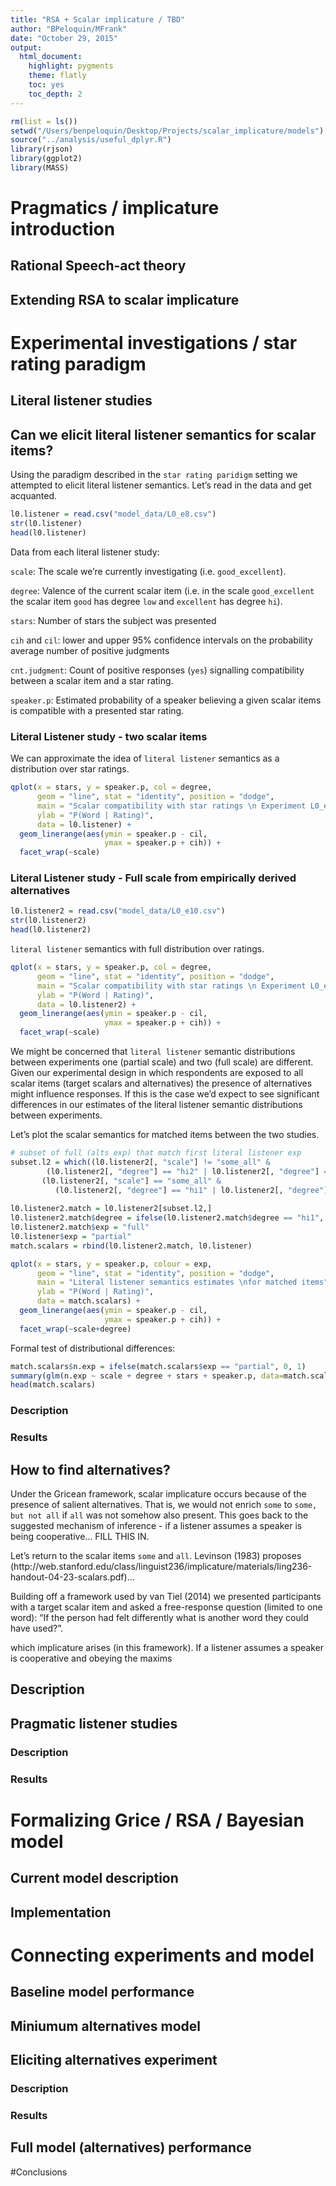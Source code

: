 ```yaml
---
title: "RSA + Scalar implicature / TBD"
author: "BPeloquin/MFrank"
date: "October 29, 2015"
output:
  html_document:
    highlight: pygments
    theme: flatly
    toc: yes
    toc_depth: 2
---
```

```r
rm(list = ls())
setwd("/Users/benpeloquin/Desktop/Projects/scalar_implicature/models")
source("../analysis/useful_dplyr.R")
library(rjson)
library(ggplot2)
library(MASS)
```

# Pragmatics / implicature introduction

## Rational Speech-act theory

## Extending RSA to scalar implicature

# Experimental investigations / star rating paradigm

## Literal listener studies

## Can we elicit literal listener semantics for scalar items?

Using the paradigm described in the `star rating paridigm` setting we attempted to elicit literal listener semantics. Let's read in the data and get acquanted.
```r
l0.listener = read.csv("model_data/L0_e8.csv")
str(l0.listener)
head(l0.listener)
```
Data from each literal listener study:

`scale`: The scale we're currently investigating (i.e. `good_excellent`).

`degree`: Valence of the current scalar item (i.e. in the scale `good_excellent` the scalar item `good` has degree `low` and `excellent` has degree `hi`).

`stars`: Number of stars the subject was presented

`cih` and `cil`: lower and upper 95% confidence intervals on the probability average number of positive judgments

`cnt.judgment`: Count of positive responses (`yes`) signalling compatibility between a scalar item and a star rating.

`speaker.p`: Estimated probability of a speaker believing a given scalar items is compatible with a presented star rating.

### Literal Listener study - two scalar items

We can approximate the idea of `literal listener` semantics as a distribution over star ratings.
```r
qplot(x = stars, y = speaker.p, col = degree,
      geom = "line", stat = "identity", position = "dodge",
      main = "Scalar compatibility with star ratings \n Experiment L0_e8",
      ylab = "P(Word | Rating)",
      data = l0.listener) +
  geom_linerange(aes(ymin = speaker.p - cil, 
                     ymax = speaker.p + cih)) + 
  facet_wrap(~scale)
```

### Literal Listener study - Full scale from empirically derived alternatives
```r
l0.listener2 = read.csv("model_data/L0_e10.csv")
str(l0.listener2)
head(l0.listener2)
```

`literal listener` semantics with full distribution over ratings.
```r
qplot(x = stars, y = speaker.p, col = degree,
      geom = "line", stat = "identity", position = "dodge",
      main = "Scalar compatibility with star ratings \n Experiment L0_e10",
      ylab = "P(Word | Rating)",
      data = l0.listener2) + 
  geom_linerange(aes(ymin = speaker.p - cil, 
                     ymax = speaker.p + cih)) + 
  facet_wrap(~scale)
```

We might be concerned that `literal listener` semantic distributions between experiments one (partial scale) and two (full scale) are different. Given our experimental design in which respondents are exposed to all scalar items (target scalars  and alternatives) the presence of alternatives might influence responses. If this is the case we'd expect to see significant differences in our estimates of the literal listener semantic distributions between experiments.

Let's plot the scalar semantics for matched items between the two studies.
```r
# subset of full (alts exp) that match first literal listener exp
subset.l2 = which((l0.listener2[, "scale"] != "some_all" &
        (l0.listener2[, "degree"] == "hi2" | l0.listener2[, "degree"] == "hi1")) |
       (l0.listener2[, "scale"] == "some_all" &
          (l0.listener2[, "degree"] == "hi1" | l0.listener2[, "degree"] == "low1")))
      
l0.listener2.match = l0.listener2[subset.l2,]
l0.listener2.match$degree = ifelse(l0.listener2.match$degree == "hi1", "hi", "low")
l0.listener2.match$exp = "full"
l0.listener$exp = "partial"
match.scalars = rbind(l0.listener2.match, l0.listener)

qplot(x = stars, y = speaker.p, colour = exp,
      geom = "line", stat = "identity", position = "dodge", 
      main = "Literal listener semantics estimates \nfor matched items",
      ylab = "P(Word | Rating)",
      data = match.scalars) + 
  geom_linerange(aes(ymin = speaker.p - cil, 
                     ymax = speaker.p + cih)) + 
  facet_wrap(~scale+degree)
```

Formal test of distributional differences:
```r
match.scalars$n.exp = ifelse(match.scalars$exp == "partial", 0, 1)
summary(glm(n.exp ~ scale + degree + stars + speaker.p, data=match.scalars))
head(match.scalars)

```

### Description

### Results

## How to find alternatives?

Under the Gricean framework, scalar implicature occurs because of the presence of salient alternatives. That is, we would not enrich `some` to `some, but not all` if `all` was not somehow also present. This goes back to the suggested mechanism of inference - if a listener assumes a speaker is being cooperative... FILL THIS IN.

Let's return to the scalar items `some` and `all`. Levinson (1983) proposes (http://web.stanford.edu/class/linguist236/implicature/materials/ling236-handout-04-23-scalars.pdf)...

Building off a framework used by van Tiel (2014) we presented participants with a target scalar item and asked a free-response question (limited to one word): "If the person had felt differently what is another word they could have used?".

which implicature arises (in this framework). If a listener assumes a speaker is cooperative and obeying the maxims 

## Description


## Pragmatic listener studies

### Description

### Results

# Formalizing Grice / RSA / Bayesian model

## Current model description

## Implementation

# Connecting experiments and model

## Baseline model performance

## Miniumum alternatives model

## Eliciting alternatives experiment

### Description

### Results

## Full model (alternatives) performance

#Conclusions
